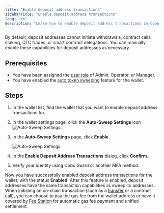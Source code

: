 ```yaml
---
title: "Enable deposit address transactions"
sidebarTitle: "Enable deposit address transactions"
lang: "en"
description: "Learn how to enable deposit address transactions in Cobo Portal for wallets with auto token sweeping enabled, restoring the ability to perform transfers and contract calls from deposit addresses."
---
```

By default, deposit addresses cannot initiate withdrawals, contract calls, staking, OTC trades, or smart contract delegations. You can manually enable these capabilities for deposit addresses as necessary.

## Prerequisites

- You have been assigned the [user role](/en/portal/organization/roles-and-permissions) of Admin, Operator, or Manager.
- You have enabled the [auto token sweeping](/en/portal/enable-auto-sweep) feature for the wallet.  

## Steps

1. In the wallet list, find the wallet that you want to enable deposit address transactions for.
2. In the wallet settings page, click the **Auto-Sweep Settings** icon <img src="/en/images/mpc-wallet/ocw/icon_sweep_settings.png" className="icon" alt="Auto-Sweep Settings" />.
3. In the **Auto-Sweep Settings** page, click **Enable**.

    <img src="/en/images/mpc-wallet/ocw/auto-sweep-settings.png" className="full_screen" alt="Auto-Sweep Settings" />

4. In the **Enable Deposit Address Transactions** dialog, click **Confirm**.
5. Verify your identity using Cobo Guard or another MFA method.

Now you have successfully enabled deposit address transactions for the wallet, with the status **Enabled**. After this feature is enabled, deposit addresses have the same transaction capabilities as sweep-to addresses. When initiating an on-chain transaction (such as a [transfer](/en/portal/transfers/introduction) or a contract call), you can choose to pay the gas fee from the wallet address or have it covered by [Fee Station](/en/portal/fee-station/introduction) for automatic gas fee payment and unified settlement.